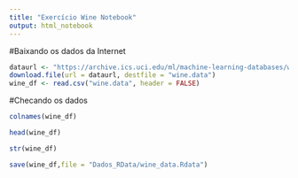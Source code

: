 ```yaml
---
title: "Exercício Wine Notebook"
output: html_notebook
---
```




#Baixando os dados da Internet

```r
dataurl <- "https://archive.ics.uci.edu/ml/machine-learning-databases/wine/wine.data"
download.file(url = dataurl, destfile = "wine.data")
wine_df <- read.csv("wine.data", header = FALSE)
```

#Checando os dados
```r
colnames(wine_df)

head(wine_df)

str(wine_df)

save(wine_df,file = "Dados_RData/wine_data.Rdata")

```

